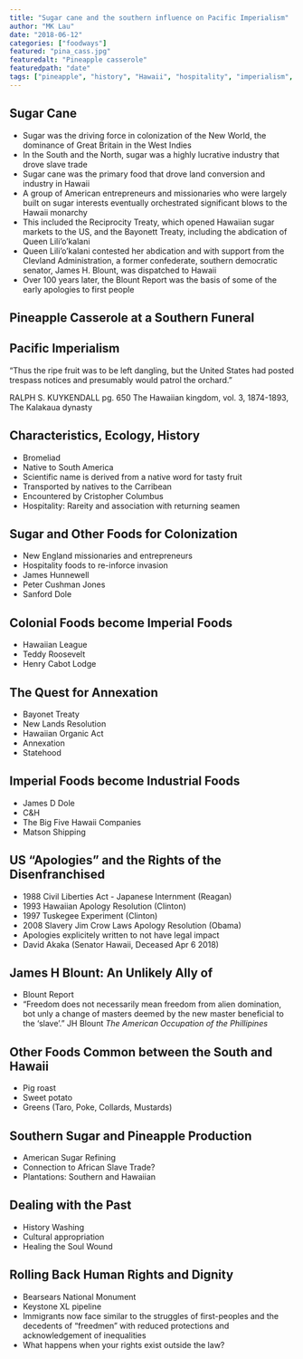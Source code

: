 ```yaml
---
title: "Sugar cane and the southern influence on Pacific Imperialism"
author: "MK Lau"
date: "2018-06-12"
categories: ["foodways"]
featured: "pina_cass.jpg"
featuredalt: "Pineapple casserole"
featuredpath: "date"
tags: ["pineapple", "history", "Hawaii", "hospitality", "imperialism", "expansionism"]
---
```


## Sugar Cane

- Sugar was the driving force in colonization of the New World, the
  dominance of Great Britain in the West Indies
- In the South and the North, sugar was a highly lucrative industry
  that drove slave trade
- Sugar cane was the primary food that drove land conversion and
industry in Hawaii
- A group of American entrepreneurs and missionaries who were largely
  built on sugar interests eventually orchestrated significant blows
  to the Hawaii monarchy
- This included the Reciprocity Treaty, which opened Hawaiian sugar
  markets to the US, and the Bayonett Treaty, including the abdication
  of Queen Lili'o'kalani
- Queen Lili'o'kalani contested her abdication and with support from
  the Clevland Administration, a former confederate, southern
  democratic senator, James H. Blount, was dispatched to Hawaii
- Over 100 years later, the Blount Report was the basis of some of the
  early apologies to first people

## Pineapple Casserole at a Southern Funeral

## Pacific Imperialism

"Thus the ripe fruit was to be left dangling, but the United States had posted trespass notices and presumably would patrol the orchard." 

RALPH S. KUYKENDALL
pg. 650 The Hawaiian kingdom, vol. 3, 1874-1893, The Kalakaua dynasty


## Characteristics, Ecology, History

- Bromeliad
- Native to South America
- Scientific name is derived from a native word for tasty fruit
- Transported by natives to the Carribean
- Encountered by Cristopher Columbus
- Hospitality: Rareity and association with returning seamen

## Sugar and Other Foods for Colonization

- New England missionaries and entrepreneurs
- Hospitality foods to re-inforce invasion
- James Hunnewell
- Peter Cushman Jones
- Sanford Dole

## Colonial Foods become Imperial Foods

- Hawaiian League
- Teddy Roosevelt
- Henry Cabot Lodge

## The Quest for Annexation

- Bayonet Treaty
- New Lands Resolution
- Hawaiian Organic Act
- Annexation
- Statehood

## Imperial Foods become Industrial Foods

- James D Dole
- C&H
- The Big Five Hawaii Companies
- Matson Shipping

## US "Apologies" and the Rights of the Disenfranchised

- 1988 Civil Liberties Act - Japanese Internment (Reagan)
- 1993 Hawaiian Apology Resolution (Clinton)
- 1997 Tuskegee Experiment (Clinton)
- 2008 Slavery Jim Crow Laws Apology Resolution (Obama)
- Apologies explicitely written to not have legal impact
- David Akaka (Senator Hawaii, Deceased Apr 6 2018)

## James H Blount: An Unlikely Ally of 

- Blount Report
- "Freedom does not necessarily mean freedom from alien domination,
bot unly a change of masters deemed by the new master beneficial to
the 'slave'." JH Blount *The American Occupation of the Phillipines*

## Other Foods Common between the South and Hawaii

- Pig roast
- Sweet potato
- Greens (Taro, Poke, Collards, Mustards)

## Southern Sugar and Pineapple Production

- American Sugar Refining
- Connection to African Slave Trade?
- Plantations: Southern and Hawaiian

## Dealing with the Past

- History Washing
- Cultural appropriation
- Healing the Soul Wound

## Rolling Back Human Rights and Dignity

- Bearsears National Monument
- Keystone XL pipeline
- Immigrants now face similar to the struggles of first-peoples and
the decedents of "freedmen" with reduced protections and
acknowledgement of inequalities
- What happens when your rights exist outside the law?
